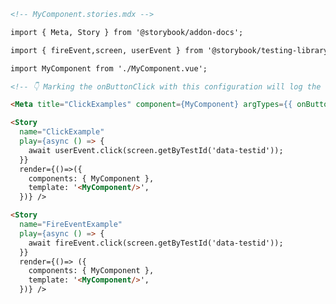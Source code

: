 ```md
<!-- MyComponent.stories.mdx -->

import { Meta, Story } from '@storybook/addon-docs';

import { fireEvent,screen, userEvent } from '@storybook/testing-library';

import MyComponent from './MyComponent.vue';

<!-- 👇 Marking the onButtonClick with this configuration will log the event in the Actions panel -->

<Meta title="ClickExamples" component={MyComponent} argTypes={{ onButtonClick: { action: true }}/>

<Story 
  name="ClickExample"
  play={async () => {
    await userEvent.click(screen.getByTestId('data-testid'));
  }}
  render={()=>({
    components: { MyComponent },
    template: '<MyComponent/>',
  })} />

<Story 
  name="FireEventExample" 
  play={async () => {
    await fireEvent.click(screen.getByTestId('data-testid'));
  }}
  render={()=> ({
    components: { MyComponent },
    template: '<MyComponent/>',
  })} />
```